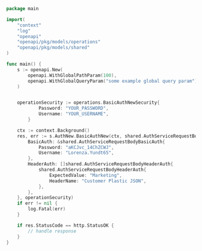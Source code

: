 ```go showLineNumbers copy filename="Basic Auth New usage example"
package main

import(
	"context"
	"log"
	"openapi"
	"openapi/pkg/models/operations"
	"openapi/pkg/models/shared"
)

func main() {
    s := openapi.New(
        openapi.WithGlobalPathParam(100),
        openapi.WithGlobalQueryParam("some example global query param"),
    )


    operationSecurity := operations.BasicAuthNewSecurity{
            Password: "YOUR_PASSWORD",
            Username: "YOUR_USERNAME",
        }

    ctx := context.Background()
    res, err := s.AuthNew.BasicAuthNew(ctx, shared.AuthServiceRequestBody{
        BasicAuth: &shared.AuthServiceRequestBodyBasicAuth{
            Password: "aKCJvc_14ChZCWJ",
            Username: "Lorenza.Yundt65",
        },
        HeaderAuth: []shared.AuthServiceRequestBodyHeaderAuth{
            shared.AuthServiceRequestBodyHeaderAuth{
                ExpectedValue: "Marketing",
                HeaderName: "Customer Plastic JSON",
            },
        },
    }, operationSecurity)
    if err != nil {
        log.Fatal(err)
    }

    if res.StatusCode == http.StatusOK {
        // handle response
    }
}
```
